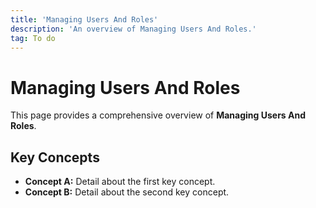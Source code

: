 ```yaml
---
title: 'Managing Users And Roles'
description: 'An overview of Managing Users And Roles.'
tag: To do
---
```


# Managing Users And Roles

This page provides a comprehensive overview of **Managing Users And Roles**.

## Key Concepts

* **Concept A:** Detail about the first key concept.
* **Concept B:** Detail about the second key concept.
